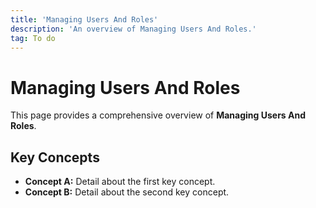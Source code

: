 ```yaml
---
title: 'Managing Users And Roles'
description: 'An overview of Managing Users And Roles.'
tag: To do
---
```


# Managing Users And Roles

This page provides a comprehensive overview of **Managing Users And Roles**.

## Key Concepts

* **Concept A:** Detail about the first key concept.
* **Concept B:** Detail about the second key concept.
